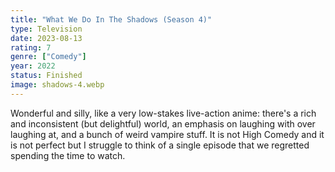 ```yaml
---
title: "What We Do In The Shadows (Season 4)"
type: Television
date: 2023-08-13
rating: 7
genre: ["Comedy"]
year: 2022
status: Finished
image: shadows-4.webp
---
```


Wonderful and silly, like a very low-stakes live-action anime: there's a rich and inconsistent (but delightful) world, an emphasis on laughing with over laughing at, and a bunch of weird vampire stuff. It is not High Comedy and it is not perfect but I struggle to think of a single episode that we regretted spending the time to watch.
